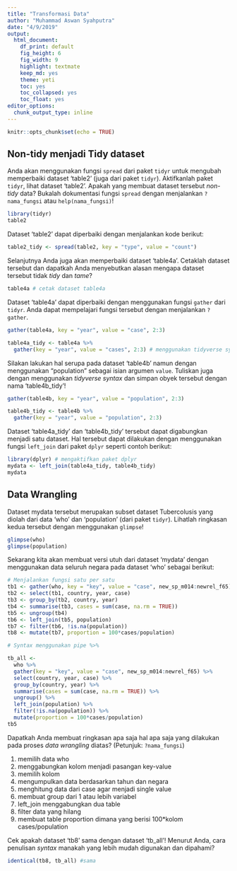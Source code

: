 ```yaml
---
title: "Transformasi Data"
author: "Muhammad Aswan Syahputra"
date: "4/9/2019"
output:
  html_document: 
    df_print: default
    fig_height: 6
    fig_width: 9
    highlight: textmate
    keep_md: yes
    theme: yeti
    toc: yes
    toc_collapsed: yes
    toc_float: yes
editor_options: 
  chunk_output_type: inline
---
```


```r
knitr::opts_chunk$set(echo = TRUE)
```

## Non-tidy menjadi Tidy dataset

Anda akan menggunakan fungsi `spread` dari paket `tidyr` untuk mengubah memperbaiki dataset 'table2' (juga dari paket `tidyr`). Aktifkanlah paket `tidyr`, lihat dataset 'table2'. Apakah yang membuat dataset tersebut *non-tidy* data? Bukalah dokumentasi fungsi `spread` dengan menjalankan `?nama_fungsi` atau `help(nama_fungsi)`!

```r
library(tidyr)
table2
```

Dataset 'table2' dapat diperbaiki dengan menjalankan kode berikut:

```r
table2_tidy <- spread(table2, key = "type", value = "count")
```

Selanjutnya Anda juga akan memperbaiki dataset 'table4a'. Cetaklah dataset tersebut dan dapatkah Anda menyebutkan alasan mengapa dataset tersebut tidak *tidy* dan *tame*?

```r
table4a # cetak dataset table4a
```

Dataset 'table4a' dapat diperbaiki dengan menggunakan fungsi `gather` dari `tidyr`. Anda dapat mempelajari fungsi tersebut dengan menjalankan `?gather`.

```r
gather(table4a, key = "year", value = "case", 2:3)

table4a_tidy <- table4a %>% 
  gather(key = "year", value = "cases", 2:3) # menggunakan tidyverse syntax, pipe %>%
```

Silakan lakukan hal serupa pada dataset 'table4b' namun dengan menggunakan "population" sebagai isian argumen `value`. Tuliskan juga dengan menggunakan *tidyverse syntax* dan simpan obyek tersebut dengan nama 'table4b_tidy'!

```r
gather(table4b, key = "year", value = "population", 2:3)

table4b_tidy <- table4b %>% 
  gather(key = "year", value = "population", 2:3)
```

Dataset 'table4a_tidy' dan 'table4b_tidy' tersebut dapat digabungkan menjadi satu dataset. Hal tersebut dapat dilakukan dengan menggunakan fungsi `left_join` dari paket `dplyr` seperti contoh berikut:

```r
library(dplyr) # mengaktifkan paket dplyr
mydata <- left_join(table4a_tidy, table4b_tidy)
mydata
```


## Data Wrangling

Dataset mydata tersebut merupakan subset dataset Tubercolusis yang diolah dari data 'who' dan 'population' (dari paket `tidyr`). Lihatlah ringkasan kedua tersebut dengan menggunakan `glimpse`!

```r
glimpse(who)
glimpse(population)
```

Sekarang kita akan membuat versi utuh dari dataset 'mydata' dengan menggunakan data seluruh negara pada dataset 'who' sebagai berikut:

```r
# Menjalankan fungsi satu per satu
tb1 <- gather(who, key = "key", value = "case", new_sp_m014:newrel_f65)
tb2 <- select(tb1, country, year, case)
tb3 <- group_by(tb2, country, year)
tb4 <- summarise(tb3, cases = sum(case, na.rm = TRUE))
tb5 <- ungroup(tb4)
tb6 <- left_join(tb5, population)
tb7 <- filter(tb6, !is.na(population))
tb8 <- mutate(tb7, proportion = 100*cases/population)

# Syntax menggunakan pipe %>%

tb_all <- 
  who %>% 
  gather(key = "key", value = "case", new_sp_m014:newrel_f65) %>% 
  select(country, year, case) %>% 
  group_by(country, year) %>% 
  summarise(cases = sum(case, na.rm = TRUE)) %>% 
  ungroup() %>% 
  left_join(population) %>% 
  filter(!is.na(population)) %>% 
  mutate(proportion = 100*cases/population)
tb5
```

Dapatkah Anda membuat ringkasan apa saja hal apa saja yang dilakukan pada proses *data wrangling* diatas? (Petunjuk: `?nama_fungsi`)

1. memilih data who
2. menggabungkan kolom menjadi pasangan key-value 
3. memilih kolom
4. mengumpulkan data berdasarkan tahun dan negara
5. menghitung data dari case agar menjadi single value
6. membuat group dari 1 atau lebih variabel
7. left_join menggabungkan dua table
8. filter data yang hilang
9. membuat table proportion dimana yang berisi 100*kolom cases/population

Cek apakah dataset 'tb8' sama dengan dataset 'tb_all'! Menurut Anda, cara penulisan *syntax* manakah yang lebih mudah digunakan dan dipahami?

```r
identical(tb8, tb_all) #sama
```

